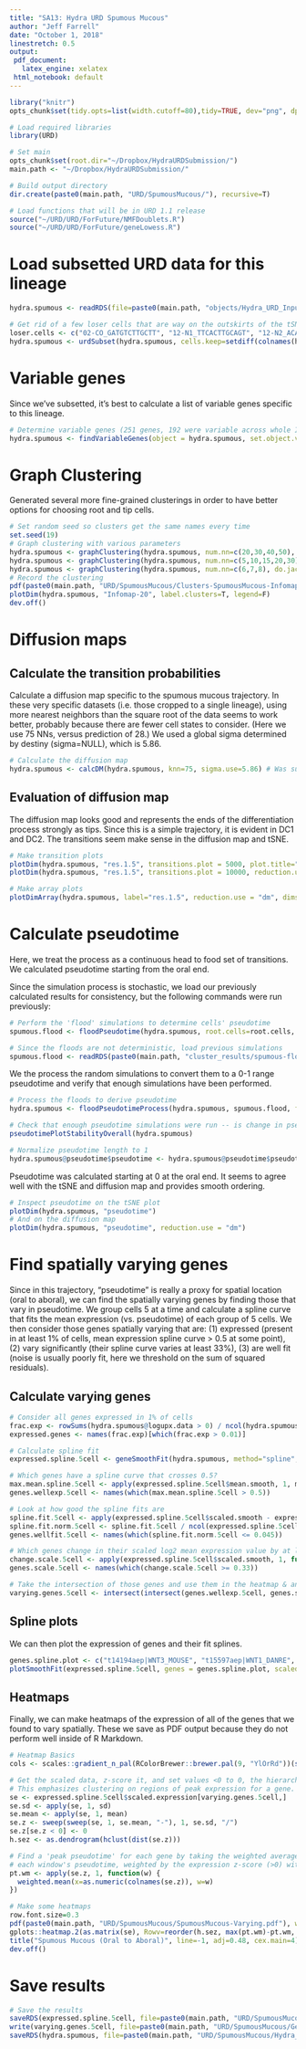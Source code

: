 ```yaml
---
title: "SA13: Hydra URD Spumous Mucous"
author: "Jeff Farrell"
date: "October 1, 2018"
linestretch: 0.5
output:
 pdf_document:
   latex_engine: xelatex
 html_notebook: default
---
```


\fontsize{8}{18}

```r
library("knitr")
opts_chunk$set(tidy.opts=list(width.cutoff=80),tidy=TRUE, dev="png", dpi=150)
```

```r
# Load required libraries
library(URD)

# Set main 
opts_chunk$set(root.dir="~/Dropbox/HydraURDSubmission/")
main.path <- "~/Dropbox/HydraURDSubmission/"

# Build output directory
dir.create(paste0(main.path, "URD/SpumousMucous/"), recursive=T)
```

```r
# Load functions that will be in URD 1.1 release
source("~/URD/URD/ForFuture/NMFDoublets.R")
source("~/URD/URD/ForFuture/geneLowess.R")
```

# Load subsetted URD data for this lineage

```r
hydra.spumous <- readRDS(file=paste0(main.path, "objects/Hydra_URD_Input_Spumous.rds"))

# Get rid of a few loser cells that are way on the outskirts of the tSNE
loser.cells <- c("02-CO_GATGTCTTGCTT", "12-N1_TTCACTTGCAGT", "12-N2_ACAGCATGGCAT", "11-BU_CAACTTCCGGAT", "11-BU_GTCGGCGGACGA")
hydra.spumous <- urdSubset(hydra.spumous, cells.keep=setdiff(colnames(hydra.spumous@logupx.data), loser.cells))
```

# Variable genes

Since we've subsetted, it's best to calculate a list of variable genes specific to this lineage.

```r
# Determine variable genes (251 genes, 192 were variable across whole IC lineage)
hydra.spumous <- findVariableGenes(object = hydra.spumous, set.object.var.genes = T, diffCV.cutoff = 0.35, do.plot=T)
```

# Graph Clustering

Generated several more fine-grained clusterings in order to have better options for choosing root and tip cells.

```r
# Set random seed so clusters get the same names every time
set.seed(19)
# Graph clustering with various parameters
hydra.spumous <- graphClustering(hydra.spumous, num.nn=c(20,30,40,50), do.jaccard=T, method="Infomap")
hydra.spumous <- graphClustering(hydra.spumous, num.nn=c(5,10,15,20,30), do.jaccard=T, method="Louvain")
hydra.spumous <- graphClustering(hydra.spumous, num.nn=c(6,7,8), do.jaccard=T, method="Louvain")
# Record the clustering
pdf(paste0(main.path, "URD/SpumousMucous/Clusters-SpumousMucous-Infomap20.pdf"))
plotDim(hydra.spumous, "Infomap-20", label.clusters=T, legend=F)
dev.off()
```

# Diffusion maps

## Calculate the transition probabilities

Calculate a diffusion map specific to the spumous mucous trajectory. In these very specific datasets (i.e. those cropped to a single lineage), using more nearest neighbors than the square root of the data seems to work better, probably because there are fewer cell states to consider. (Here we use 75 NNs, versus prediction of 28.) We used a global sigma determined by destiny (sigma=NULL), which is 5.86.

```r
# Calculate the diffusion map
hydra.spumous <- calcDM(hydra.spumous, knn=75, sigma.use=5.86) # Was suggested by destiny sigma=NULL previously
```

## Evaluation of diffusion map

The diffusion map looks good and represents the ends of the differentiation process strongly as tips. Since this is a simple trajectory, it is evident in DC1 and DC2. The transitions seem make sense in the diffusion map and tSNE.

```r
# Make transition plots
plotDim(hydra.spumous, "res.1.5", transitions.plot = 5000, plot.title="Transitions visualized on tSNE")
plotDim(hydra.spumous, "res.1.5", transitions.plot = 10000, reduction.use="dm", plot.title="Transitions visualized on diffusion map")

# Make array plots
plotDimArray(hydra.spumous, label="res.1.5", reduction.use = "dm", dims.to.plot = 1:8, plot.title="", outer.title = "Pairs of Diffusion Components")
```

# Calculate pseudotime

Here, we treat the process as a continuous head to food set of transitions. We calculated pseudotime starting from the oral end.

Since the simulation process is stochastic, we load our previously calculated results for consistency, but the following commands were run previously:

```r
# Perform the 'flood' simulations to determine cells' pseudotime
spumous.flood <- floodPseudotime(hydra.spumous, root.cells=root.cells, n=100, minimum.cells.flooded=2, verbose=T)
```

```r
# Since the floods are not deterministic, load previous simulations
spumous.flood <- readRDS(paste0(main.path, "cluster_results/spumous-flood-dmg75-rootI20_3.rds"))
```

We the process the random simulations to convert them to a 0-1 range pseudotime and verify that enough simulations have been performed.

```r
# Process the floods to derive pseudotime
hydra.spumous <- floodPseudotimeProcess(hydra.spumous, spumous.flood, floods.name="pseudotime")

# Check that enough pseudotime simulations were run -- is change in pseudotime reaching an asymptote?
pseudotimePlotStabilityOverall(hydra.spumous)

# Normalize pseudotime length to 1
hydra.spumous@pseudotime$pseudotime <- hydra.spumous@pseudotime$pseudotime / max(hydra.spumous@pseudotime$pseudotime)
```

Pseudotime was calculated starting at 0 at the oral end. It seems to agree well with the tSNE and diffusion map and provides smooth ordering.

```r
# Inspect pseudotime on the tSNE plot
plotDim(hydra.spumous, "pseudotime")
# And on the diffusion map
plotDim(hydra.spumous, "pseudotime", reduction.use = "dm")
```

# Find spatially varying genes

Since in this trajectory, "pseudotime" is really a proxy for spatial location (oral to aboral), we can find the spatially varying genes by finding those that vary in pseudotime. We group cells 5 at a time and calculate a spline curve that fits the mean expression (vs. pseudotime) of each group of 5 cells. We then consider those genes spatially varying that are: (1) expressed (present in at least 1% of cells, mean expression spline curve > 0.5 at some point), (2) vary significantly (their spline curve varies at least 33%), (3) are well fit (noise is usually poorly fit, here we threshold on the sum of squared residuals).

## Calculate varying genes

```r
# Consider all genes expressed in 1% of cells
frac.exp <- rowSums(hydra.spumous@logupx.data > 0) / ncol(hydra.spumous@logupx.data)
expressed.genes <- names(frac.exp)[which(frac.exp > 0.01)]

# Calculate spline fit
expressed.spline.5cell <- geneSmoothFit(hydra.spumous, method="spline", pseudotime="pseudotime", cells = colnames(hydra.spumous@logupx.data), genes = expressed.genes, moving.window = 1, cells.per.window = 5, spar=0.875)

# Which genes have a spline curve that crosses 0.5?
max.mean.spline.5cell <- apply(expressed.spline.5cell$mean.smooth, 1, max)
genes.wellexp.5cell <- names(which(max.mean.spline.5cell > 0.5))

# Look at how good the spline fits are
spline.fit.5cell <- apply(expressed.spline.5cell$scaled.smooth - expressed.spline.5cell$scaled.expression.red, 1, function(i) sum(i^2))
spline.fit.norm.5cell <- spline.fit.5cell / ncol(expressed.spline.5cell$scaled.expression.red)
genes.wellfit.5cell <- names(which(spline.fit.norm.5cell <= 0.045))

# Which genes change in their scaled log2 mean expression value by at least 33%?
change.scale.5cell <- apply(expressed.spline.5cell$scaled.smooth, 1, function(x) diff(range(x)))
genes.scale.5cell <- names(which(change.scale.5cell >= 0.33))

# Take the intersection of those genes and use them in the heatmap & analysis
varying.genes.5cell <- intersect(intersect(genes.wellexp.5cell, genes.scale.5cell), genes.wellfit.5cell)
```

## Spline plots

We can then plot the expression of genes and their fit splines.

```r
genes.spline.plot <- c("t14194aep|WNT3_MOUSE", "t15597aep|WNT1_DANRE", "t20768aep|BRAC_CANLF", "t29725aep|BRAC_CHICK", "t22116aep|ETV1_MOUSE")
plotSmoothFit(expressed.spline.5cell, genes = genes.spline.plot, scaled = T)
```

## Heatmaps

Finally, we can make heatmaps of the expression of all of the genes that we found to vary spatially. These we save as PDF output because they do not perform well inside of R Markdown.

```r
# Heatmap Basics
cols <- scales::gradient_n_pal(RColorBrewer::brewer.pal(9, "YlOrRd"))(seq(0,1,length.out = 50))

# Get the scaled data, z-score it, and set values <0 to 0, the hierarchical cluster.
# This emphasizes clustering on regions of peak expression for a gene.
se <- expressed.spline.5cell$scaled.expression[varying.genes.5cell,]
se.sd <- apply(se, 1, sd)
se.mean <- apply(se, 1, mean)
se.z <- sweep(sweep(se, 1, se.mean, "-"), 1, se.sd, "/")
se.z[se.z < 0] <- 0
h.sez <- as.dendrogram(hclust(dist(se.z)))

# Find a 'peak pseudotime' for each gene by taking the weighted average of
# each window's pseudotime, weighted by the expression z-score (>0) within it
pt.wm <- apply(se.z, 1, function(w) {
  weighted.mean(x=as.numeric(colnames(se.z)), w=w)
})

# Make some heatmaps
row.font.size=0.3
pdf(paste0(main.path, "URD/SpumousMucous/SpumousMucous-Varying.pdf"), width=17, height=22)
gplots::heatmap.2(as.matrix(se), Rowv=reorder(h.sez, max(pt.wm)-pt.wm, agglo.FUN=median), Colv=F, dendrogram="none", col=cols, trace="none", density.info="none", key=F, cexCol=0.8, cexRow=row.font.size, margins = c(5,8), lwid=c(0.3,4), lhei=c(0.4, 4), labCol=NA)
title("Spumous Mucous (Oral to Aboral)", line=-1, adj=0.48, cex.main=4)
dev.off()
```

# Save results

``` r
# Save the results
saveRDS(expressed.spline.5cell, file=paste0(main.path, "URD/SpumousMucous/Splines-SpumousMucous.rds"))
write(varying.genes.5cell, file=paste0(main.path, "URD/SpumousMucous/Genes-SpumousMucous-Varying.txt"))
saveRDS(hydra.spumous, file=paste0(main.path, "URD/SpumousMucous/Hydra_URD_SpumousMucous.rds"))
```

